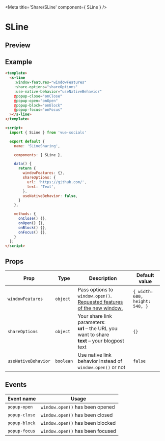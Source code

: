 
<Meta title='Share/SLine' component={ SLine } />

<style>{`
  .custom-preview .base-canvas {
    height: auto;
  }
`}</style>

# SLine

## Preview

<Preview className="custom-preview">
  <Story id='share-sline--default' />
</Preview>

## Example

```html
<template>
  <s-line
    :window-features="windowFeatures"
    :share-options="shareOptions"
    :use-native-behavior="useNativeBehavior"
    @popup-close="onClose"
    @popup-open="onOpen"
    @popup-block="onBlock"
    @popup-focus="onFocus"
  ></s-line>
</template>

<script>
  import { SLine } from 'vue-socials'

  export default {
    name: 'SLineSharing',

    components: { SLine },

    data() {
      return {
        windowFeatures: {},
        shareOptions: {
          url: 'https://github.com/',
          text: 'Text',
        },
        useNativeBehavior: false,
      }
    },

    methods: {
      onClose() {},
      onOpen() {},
      onBlock() {},
      onFocus() {},
    }
  };
</script>
```

## Props

| Prop | Type | Description | Default value |
| ------ | ------ | ------ | ------ |
`windowFeatures` | `object` | Pass options to `window.open()`. [Requested features of the new window.](https://developer.mozilla.org/en-US/docs/Web/API/Window/open#window_features) | `{ width: 600, height: 540, }`
`shareOptions` | `object` | Your share link parameters: <br /> **url** – the URL you want to share <br /> **text** – your blogpost text <br /> | `{}`
`useNativeBehavior` | `boolean` | Use native link behavior instead of `window.open()` or not | `false`

## Events

| Event name | Usage |
| ------ | ------ |
`popup-open` | `window.open()` has been opened |
`popup-close` | `window.open()` has been closed |
`popup-block` | `window.open()` has been blocked |
`popup-focus` | `window.open()` has been focused |

